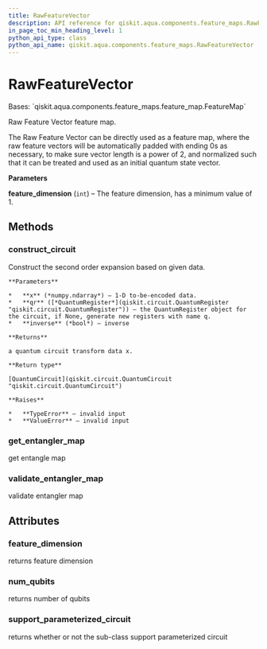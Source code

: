 ```yaml
---
title: RawFeatureVector
description: API reference for qiskit.aqua.components.feature_maps.RawFeatureVector
in_page_toc_min_heading_level: 1
python_api_type: class
python_api_name: qiskit.aqua.components.feature_maps.RawFeatureVector
---
```


# RawFeatureVector

<Class id="qiskit.aqua.components.feature_maps.RawFeatureVector" github="https://github.com/qiskit-community/qiskit-aqua/tree/stable/0.9/qiskit/aqua/components/feature_maps/raw_feature_vector.py" signature="RawFeatureVector(feature_dimension=2)">
  Bases: `qiskit.aqua.components.feature_maps.feature_map.FeatureMap`

  Raw Feature Vector feature map.

  The Raw Feature Vector can be directly used as a feature map, where the raw feature vectors will be automatically padded with ending 0s as necessary, to make sure vector length is a power of 2, and normalized such that it can be treated and used as an initial quantum state vector.

  **Parameters**

  **feature\_dimension** (`int`) – The feature dimension, has a minimum value of 1.

  ## Methods

  ### construct\_circuit

  <Function id="qiskit.aqua.components.feature_maps.RawFeatureVector.construct_circuit" name="construct_circuit" signature="RawFeatureVector.construct_circuit(x, qr=None, inverse=False)">
    Construct the second order expansion based on given data.

    **Parameters**

    *   **x** (*numpy.ndarray*) – 1-D to-be-encoded data.
    *   **qr** ([*QuantumRegister*](qiskit.circuit.QuantumRegister "qiskit.circuit.QuantumRegister")) – the QuantumRegister object for the circuit, if None, generate new registers with name q.
    *   **inverse** (*bool*) – inverse

    **Returns**

    a quantum circuit transform data x.

    **Return type**

    [QuantumCircuit](qiskit.circuit.QuantumCircuit "qiskit.circuit.QuantumCircuit")

    **Raises**

    *   **TypeError** – invalid input
    *   **ValueError** – invalid input
  </Function>

  ### get\_entangler\_map

  <Function id="qiskit.aqua.components.feature_maps.RawFeatureVector.get_entangler_map" name="get_entangler_map" signature="static RawFeatureVector.get_entangler_map(map_type, num_qubits)">
    get entangle map
  </Function>

  ### validate\_entangler\_map

  <Function id="qiskit.aqua.components.feature_maps.RawFeatureVector.validate_entangler_map" name="validate_entangler_map" signature="static RawFeatureVector.validate_entangler_map(entangler_map, num_qubits)">
    validate entangler map
  </Function>

  ## Attributes

  ### feature\_dimension

  <Attribute id="qiskit.aqua.components.feature_maps.RawFeatureVector.feature_dimension" name="feature_dimension">
    returns feature dimension
  </Attribute>

  ### num\_qubits

  <Attribute id="qiskit.aqua.components.feature_maps.RawFeatureVector.num_qubits" name="num_qubits">
    returns number of qubits
  </Attribute>

  ### support\_parameterized\_circuit

  <Attribute id="qiskit.aqua.components.feature_maps.RawFeatureVector.support_parameterized_circuit" name="support_parameterized_circuit">
    returns whether or not the sub-class support parameterized circuit
  </Attribute>
</Class>

